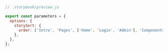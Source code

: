 ```js
// .storybook/preview.js

export const parameters = {
  options: {
    storySort: {
      order: ['Intro', 'Pages', ['Home', 'Login', 'Admin'], 'Components'],
    },
  },
};
```
